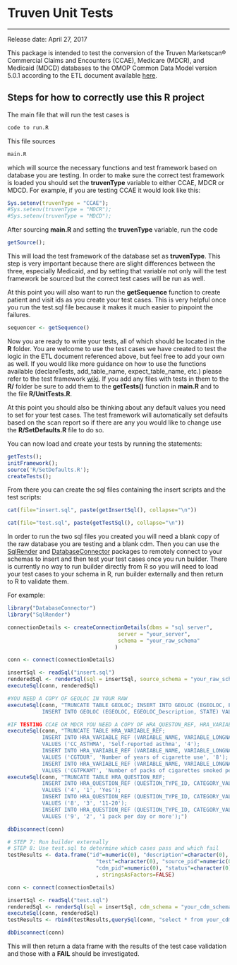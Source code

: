 # Truven Unit Tests
***

Release date: April 27, 2017

This package is intended to test the conversion of the Truven Marketscan® Commercial Claims and Encounters (CCAE), Medicare (MDCR), and Medicaid (MDCD) databases to the OMOP Common Data Model version 5.0.1 according to the ETL document available [here](https://github.com/OHDSI/ETL-CDMBuilder/tree/master/man/TRUVEN_CCAE_MDCR).

## Steps for how to correctly use this R project

The main file that will run the test cases is 

```r
code to run.R
```

This file sources 

```r
main.R
```

which will source the necessary functions and test framework based on database you are testing. In order to make sure the correct test framework is loaded you should set the **truvenType** variable to either CCAE, MDCR or MDCD. For example, if you are testing CCAE it would look like this:

```r
Sys.setenv(truvenType = "CCAE");
#Sys.setenv(truvenType = "MDCR");
#Sys.setenv(truvenType = "MDCD");
```

After sourcing **main.R** and setting the **truvenType** variable, run the code 

```r
getSource();
```

This will load the test framework of the database set as **truvenType**. This step is very important because there are slight differences between the three, especially Medicaid, and by setting that variable not only will the test framework be sourced but the correct test cases will be run as well. 

At this point you will also want to run the **getSequence** function to create patient and visit ids as you create your test cases. This is very helpful once you run the test.sql file because it makes it much easier to pinpoint the failures.

```r
sequencer <- getSequence()
```

Now you are ready to write your tests, all of which should be located in the **R** folder. You are welcome to use the test cases we have created to test the logic in the ETL document referenced above, but feel free to add your own as well. If you would like more guidance on how to use the functions available (declareTests, add_table_name, expect_table_name, etc.) please refer to the test framework [wiki](http://www.ohdsi.org/web/wiki/doku.php?id=documentation:software:whiterabbit:test_framework). If you add any files with tests in them to the **R/** folder be sure to add them to the **getTests()** function in **main.R** and to the file **R/UnitTests.R**.

At this point you should also be thinking about any default values you need to set for your test cases. The test framework will automatically set defaults based on the scan report so if there are any you would like to change use the **R/SetDefaults.R** file to do so.

You can now load and create your tests by running the statements:

```r
getTests();
initFramework();
source('R/SetDefaults.R');
createTests();
```

From there you can create the sql files containing the insert scripts and the test scripts:

```r
cat(file="insert.sql", paste(getInsertSql(), collapse="\n"))

cat(file="test.sql", paste(getTestSql(), collapse="\n"))
```

In order to run the two sql files you created you will need a blank copy of the raw database you are testing and a blank cdm. Then you can use the [SqlRender](https://github.com/ohdsi/sqlrender) and [DatabaseConnector](https://github.com/ohdsi/databaseconnector) packages to remotely connect to your schemas to insert and then test your test cases once you run builder. There is currently no way to run builder directly from R so you will need to load your test cases to your schema in R, run builder externally and then return to R to validate them.

For example:

```r
library("DatabaseConnector")
library("SqlRender")

connectionDetails <- createConnectionDetails(dbms = "sql server",
                                   server = "your_server",
                                   schema = "your_raw_schema"
                                  )

conn <- connect(connectionDetails)

insertSql <- readSql("insert.sql")
renderedSql <- renderSql(sql = insertSql, source_schema = "your_raw_schema")$sql
executeSql(conn, renderedSql)

#YOU NEED A COPY OF GEOLOC IN YOUR RAW
executeSql(conn, "TRUNCATE TABLE GEOLOC; INSERT INTO GEOLOC (EGEOLOC, EGEOLOC_Description, STATE) VALUES (11, 'New Jersey', 'NJ');
           INSERT INTO GEOLOC (EGEOLOC, EGEOLOC_Description, STATE) VALUES (38, 'Virginia', 'VA')")

#IF TESTING CCAE OR MDCR YOU NEED A COPY OF HRA_QUESTON_REF, HRA_VARIABLE_REF IN YOUR RAW
executeSql(conn, "TRUNCATE TABLE HRA_VARIABLE_REF;
           INSERT INTO HRA_VARIABLE_REF (VARIABLE_NAME, VARIABLE_LONGNAME, QUESTION_TYPE_ID) 
           VALUES ('CC_ASTHMA', 'Self-reported asthma', '4');
           INSERT INTO HRA_VARIABLE_REF (VARIABLE_NAME, VARIABLE_LONGNAME, QUESTION_TYPE_ID) 
           VALUES ('CGTDUR', 'Number of years of cigarette use', '8');
           INSERT INTO HRA_VARIABLE_REF (VARIABLE_NAME, VARIABLE_LONGNAME, QUESTION_TYPE_ID) 
           VALUES ('CGTPKAMT', 'Number of packs of cigarettes smoked per day', '9');")
executeSql(conn, "TRUNCATE TABLE HRA_QUESTION_REF;
           INSERT INTO HRA_QUESTION_REF (QUESTION_TYPE_ID, CATEGORY_VALUE, CATEGORY_NAME) 
           VALUES ('4', '1', 'Yes');
           INSERT INTO HRA_QUESTION_REF (QUESTION_TYPE_ID, CATEGORY_VALUE, CATEGORY_NAME) 
           VALUES ('8', '3', '11-20');
           INSERT INTO HRA_QUESTION_REF (QUESTION_TYPE_ID, CATEGORY_VALUE, CATEGORY_NAME) 
           VALUES ('9', '2', '1 pack per day or more');")

dbDisconnect(conn)

# STEP 7: Run builder externally
# STEP 8: Use test.sql to determine which cases pass and which fail
testResults <- data.frame("id"=numeric(0), "description"=character(0), 
                            "test"=character(0), "source_pid"=numeric(0), 
                            "cdm_pid"=numeric(0), "status"=character(0)
                            , stringsAsFactors=FALSE)

conn <- connect(connectionDetails)

insertSql <- readSql("test.sql")
renderedSql <- renderSql(sql = insertSql, cdm_schema = "your_cdm_schema")$sql
executeSql(conn, renderedSql)
testResults <- rbind(testResults,querySql(conn, "select * from your_cdm_schema.test_results"))

dbDisconnect(conn)
```

This will then return a data frame with the results of the test case validation and those with a **FAIL** should be investigated.
